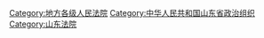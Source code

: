 [[Category:地方各级人民法院|Category:地方各级人民法院]]
[[Category:中华人民共和国山东省政治组织|Category:中华人民共和国山东省政治组织]]
[[Category:山东法院|Category:山东法院]]